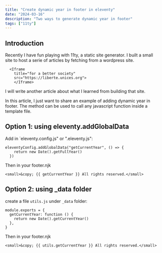 ```yaml
---
title: "Create dynamic year in footer in eleventy"
date: "2024-03-16"
description: "Two ways to generate dynamic year in footer"
tags: ["11ty"]
---
```


## Introduction
Recently I have fun playing with 11ty, a static site generator.
I built a small site to host a serie of articles by fetching from a wordpress site.

      <Iframe
        title="for a better society"
        src="https://liberte.unices.org">
        </Iframe>

I will write another article about what I learned from building that site.

In this article, I just want to share an example of adding dynamic year in footer.
The method can be used to call any javascript function inside a template file.

## Option 1: using eleventy.addGlobalData
Add in `eleventy.config.js" or ".eleventy.js":
```
eleventyConfig.addGlobalData("getCurrentYear", () => {
    return new Date().getFullYear()
  })
```

Then in your footer.njk
```
<small>&copy; {{ getCurrentYear }} All rights reserved.</small>
```

## Option 2: using _data folder
create a file `utils.js` under `_data` folder:

```
module.exports = {
  getCurrentYear: function () {
    return new Date().getCurrentYear()
  },
}
```

Then in your footer.njk
```
<small>&copy; {{ utils.getCurrentYear }} All rights reserved.</small>
```

